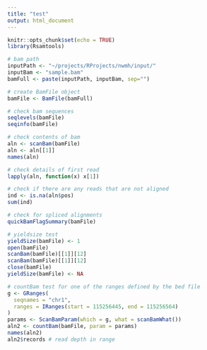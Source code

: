```yaml
---
title: "test"
output: html_document
---
```


```r
knitr::opts_chunk$set(echo = TRUE)
library(Rsamtools)
```

```r
# bam path
inputPath <- "~/projects/RProjects/nwmh/input/"
inputBam <- "sample.bam"
bamFull <- paste(inputPath, inputBam, sep="")

# create BamFile object
bamFile <- BamFile(bamFull)
```

```r
# check bam sequences
seqlevels(bamFile)
seqinfo(bamFile)
```

```r
# check contents of bam
aln <- scanBam(bamFile)
aln <- aln[[1]]
names(aln)
```

```r
# check details of first read
lapply(aln, function(x) x[1])
```

```r
# check if there are any reads that are not aligned
ind <- is.na(aln$pos)
sum(ind)
```

```r
# check for spliced alignments
quickBamFlagSummary(bamFile)
```

```r
# yieldsize test
yieldSize(bamFile) <- 1
open(bamFile)
scanBam(bamFile)[[1]][12]
scanBam(bamFile)[[1]][12]
close(bamFile)
yieldSize(bamFile) <- NA
```

```r
# countBam test for one of the ranges defined by the bed file
g <- GRanges(
  seqnames = "chr1",
  ranges = IRanges(start = 115256445, end = 115256564)
)
params <- ScanBamParam(which = g, what = scanBamWhat())
aln2 <- countBam(bamFile, param = params)
names(aln2)
aln2$records # read depth in range
```


